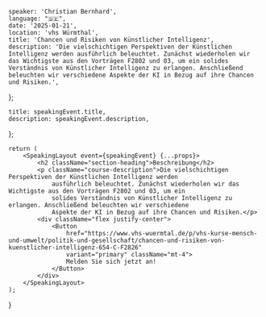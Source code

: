 
    speaker: 'Christian Bernhard',
    language: "🇩🇪",
    date: '2025-01-21',
    location: 'vhs Würmthal',
    title: 'Chancen und Risiken von Künstlicher Intelligenz',
    description: 'Die vielschichtigen Perspektiven der Künstlichen Intelligenz werden ausführlich beleuchtet. Zunächst wiederholen wir das Wichtigste aus den Vorträgen F2802 und 03, um ein solides Verständnis von Künstlicher Intelligenz zu erlangen. Anschließend beleuchten wir verschiedene Aspekte der KI in Bezug auf ihre Chancen und Risiken.',
};

    title: speakingEvent.title,
    description: speakingEvent.description,
};

    return (
        <SpeakingLayout event={speakingEvent} {...props}>
            <h2 className="section-heading">Beschreibung</h2>
            <p className="course-description">Die vielschichtigen Perspektiven der Künstlichen Intelligenz werden
                ausführlich beleuchtet. Zunächst wiederholen wir das Wichtigste aus den Vorträgen F2802 und 03, um ein
                solides Verständnis von Künstlicher Intelligenz zu erlangen. Anschließend beleuchten wir verschiedene
                Aspekte der KI in Bezug auf ihre Chancen und Risiken.</p>
            <div className="flex justify-center">
                <Button
                    href="https://www.vhs-wuermtal.de/p/vhs-kurse-mensch-und-umwelt/politik-und-gesellschaft/chancen-und-risiken-von-kuenstlicher-intelligenz-654-C-F2826"
                    variant="primary" className="mt-4">
                    Melden Sie sich jetzt an!
                </Button>
            </div>
        </SpeakingLayout>
    );
}
